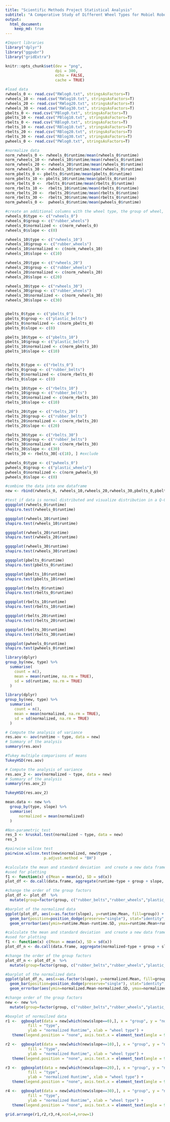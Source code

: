 ---
title: "Scientific Methods Project Statistical Analysis"
subtitel: "A Comperative Study of Different Wheel Types for Mobiel Robots Climbing a Ramp"
output:
  html_document:
    keep_md: true
---

```{r}
#Import libraries
library("dplyr")
library("ggpubr")
library("gridExtra")
```


```{r setup-chunk, include=FALSE}
knitr::opts_chunk$set(dev = "png",
                      dpi = 300,
                      echo = FALSE,
                      cache = TRUE)
```



```{r}
#load data
rwheels_0 <- read.csv("RWlog0.txt", stringsAsFactors=T)
rwheels_10 <- read.csv("RWlog10.txt", stringsAsFactors=T)
rwheels_20 <- read.csv("RWlog20.txt", stringsAsFactors=T)
rwheels_30 <- read.csv("RWlog30.txt", stringsAsFactors=T)
pbelts_0 <- read.csv("PBlog0.txt", stringsAsFactors=T)
pbelts_10 <- read.csv("PBlog10.txt", stringsAsFactors=T)
rbelts_0 <- read.csv("RBlog0.txt", stringsAsFactors=T)
rbelts_10 <- read.csv("RBlog10.txt", stringsAsFactors=T)
rbelts_20 <- read.csv("RBlog20.txt", stringsAsFactors=T)
rbelts_30 <- read.csv("RBlog30.txt", stringsAsFactors=T)
pwheels_0 <- read.csv("PWlog0.txt", stringsAsFactors=T)
```

```{r}
#normalize data
norm_rwheels_0 <- rwheels_0$runtime/mean(rwheels_0$runtime)
norm_rwheels_10 <- rwheels_10$runtime/mean(rwheels_0$runtime)
norm_rwheels_20 <- rwheels_20$runtime/mean(rwheels_0$runtime)
norm_rwheels_30 <- rwheels_30$runtime/mean(rwheels_0$runtime)
norm_pbelts_0 <- pbelts_0$runtime/mean(pbelts_0$runtime)
norm_pbelts_10 <- pbelts_10$runtime/mean(pbelts_0$runtime)
norm_rbelts_0 <-  rbelts_0$runtime/mean(rbelts_0$runtime)
norm_rbelts_10 <-  rbelts_10$runtime/mean(rbelts_0$runtime)
norm_rbelts_20 <-  rbelts_20$runtime/mean(rbelts_0$runtime)
norm_rbelts_30 <-  rbelts_30$runtime/mean(rbelts_0$runtime)
norm_pwheels_0 <-  pwheels_0$runtime/mean(pwheels_0$runtime)

```


```{r}
#create an additional columns with the wheel type, the group of wheel, the normalized values and the slope
rwheels_0$type <- c("rwheels_0")
rwheels_0$group <- c("rubber_wheels")
rwheels_0$normalized <- c(norm_rwheels_0)
rwheels_0$slope <- c(0)

rwheels_10$type <- c("rwheels_10")
rwheels_10$group <- c("rubber_wheels")
rwheels_10$normalized <- c(norm_rwheels_10)
rwheels_10$slope <- c(10)

rwheels_20$type <- c("rwheels_20")
rwheels_20$group <- c("rubber_wheels")
rwheels_20$normalized <- c(norm_rwheels_20)
rwheels_20$slope <- c(20)

rwheels_30$type <- c("rwheels_30")
rwheels_30$group <- c("rubber_wheels")
rwheels_30$normalized <- c(norm_rwheels_30)
rwheels_30$slope <- c(30)


pbelts_0$type <- c("pbelts_0")
pbelts_0$group <- c("plastic_belts")
pbelts_0$normalized <- c(norm_pbelts_0)
pbelts_0$slope <- c(0)

pbelts_10$type <- c("pbelts_10")
pbelts_10$group <- c("plastic_belts")
pbelts_10$normalized <- c(norm_pbelts_10)
pbelts_10$slope <- c(10)


rbelts_0$type <- c("rbelts_0")
rbelts_0$group <- c("rubber_belts")
rbelts_0$normalized <- c(norm_rbelts_0)
rbelts_0$slope <- c(0)

rbelts_10$type <- c("rbelts_10")
rbelts_10$group <- c("rubber_belts")
rbelts_10$normalized <- c(norm_rbelts_10)
rbelts_10$slope <- c(10)

rbelts_20$type <- c("rbelts_20")
rbelts_20$group <- c("rubber_belts")
rbelts_20$normalized <- c(norm_rbelts_20)
rbelts_20$slope <- c(20)

rbelts_30$type <- c("rbelts_30")
rbelts_30$group <- c("rubber_belts")
rbelts_30$normalized <- c(norm_rbelts_30)
rbelts_30$slope <- c(30)
rbelts_30 <- rbelts_30[-c(18), ] #exclude

pwheels_0$type <- c("pwheels_0")
pwheels_0$group <- c("plastic_wheels")
pwheels_0$normalized <- c(norm_pwheels_0)
pwheels_0$slope <- c(0)


```

```{r}
#combine the data into one dataframe
new <- rbind(rwheels_0, rwheels_10,rwheels_20,rwheels_30,pbelts_0,pbelts_10,rbelts_0,rbelts_10,rbelts_20,rbelts_30,pwheels_0)
```


```{r}
#test if data is normal distributed and visualize distribution in a Q-Q plot
ggqqplot(rwheels_0$runtime)
shapiro.test(rwheels_0$runtime)

ggqqplot(rwheels_10$runtime)
shapiro.test(rwheels_10$runtime)

ggqqplot(rwheels_20$runtime)
shapiro.test(rwheels_20$runtime)

ggqqplot(rwheels_30$runtime)
shapiro.test(rwheels_30$runtime)

ggqqplot(pbelts_0$runtime)
shapiro.test(pbelts_0$runtime)

ggqqplot(pbelts_10$runtime)
shapiro.test(pbelts_10$runtime)

ggqqplot(rbelts_0$runtime)
shapiro.test(rbelts_0$runtime)

ggqqplot(rbelts_10$runtime)
shapiro.test(rbelts_10$runtime)

ggqqplot(rbelts_20$runtime)
shapiro.test(rbelts_20$runtime)

ggqqplot(rbelts_30$runtime)
shapiro.test(rbelts_30$runtime)

ggqqplot(pwheels_0$runtime)
shapiro.test(pwheels_0$runtime)
```


```{r}
library(dplyr)
group_by(new, type) %>%
  summarise(
    count = n(),
    mean = mean(runtime, na.rm = TRUE),
    sd = sd(runtime, na.rm = TRUE)
  )
```


```{r}
library(dplyr)
group_by(new, type) %>%
  summarise(
    count = n(),
    mean = mean(normalized, na.rm = TRUE),
    sd = sd(normalized, na.rm = TRUE)
  )
```


```{r}
# Compute the analysis of variance
res.aov <- aov(runtime ~ type, data = new)
# Summary of the analysis
summary(res.aov)
```


```{r}
#Tukey multiple comparisons of means
TukeyHSD(res.aov)
```



```{r}
# Compute the analysis of variance
res.aov_2 <- aov(normalized ~ type, data = new)
# Summary of the analysis
summary(res.aov_2)
```

```{r}
TukeyHSD(res.aov_2)
```

```{r}
mean.data <- new %>%
  group_by(type, slope) %>%
  summarise(
      normalized = mean(normalized)
  )
```


```{r}
#Non-parametric test
res_3 <- kruskal.test(normalized ~ type, data = new)
res_3
```




```{r}
#pairwise wilcox test
pairwise.wilcox.test(new$normalized, new$type ,
                 p.adjust.method = "BH")
```


```{r}
#calculate the mean and standard deviation  and create a new data frame
#used for plotting
f1 <- function(x) c(Mean = mean(x), SD = sd(x))
plot_df <- do.call(data.frame, aggregate(runtime~type + group + slope, new, f1))
```

```{r}
#change the order of the group factors
plot_df <- plot_df  %>% 
  mutate(group=factor(group, c("rubber_belts","rubber_wheels","plastic_belts","plastic_wheels")))
```


```{r}
#barplot of the normalized data
ggplot(plot_df, aes(x=as.factor(slope), y=runtime.Mean, fill=group)) +
  geom_bar(position=position_dodge(preserve="single"), stat="identity", colour='black') +
  geom_errorbar(aes(ymin=runtime.Mean-runtime.SD, ymax=runtime.Mean+runtime.SD), width=.2,position=position_dodge(.9, preserve="single"))   + scale_fill_grey(start=0.6, end=0.99) + theme_classic() + xlab("slope[°]") + ylab("runtime [ms]")  
```
```{r}
#calculate the mean and standard deviation  and create a new data frame
#used for plotting
f1 <- function(x) c(Mean = mean(x), SD = sd(x))
plot_df_n <- do.call(data.frame, aggregate(normalized~type + group + slope, new, f1))
```

```{r}
#change the order of the group factors
plot_df_n <- plot_df_n  %>% 
  mutate(group=factor(group, c("rubber_belts","rubber_wheels","plastic_belts","plastic_wheels")))
```

```{r}
#barplot of the normalized data
ggplot(plot_df_n, aes(x=as.factor(slope), y=normalized.Mean, fill=group)) +
  geom_bar(position=position_dodge(preserve="single"), stat="identity", colour='black') +
  geom_errorbar(aes(ymin=normalized.Mean-normalized.SD, ymax=normalized.Mean+normalized.SD), width=.2,position=position_dodge(.9, preserve="single"))   + scale_fill_grey(start=0.6, end=0.99) + theme_classic() + xlab("slope[°]") + ylab("normalized runtime")  
```


```{r}
#change order of the group factors
new <- new %>% 
  mutate(group=factor(group, c("rubber_belts","rubber_wheels","plastic_belts","plastic_wheels")))
```


```{r}
#boxplot of normailzed data
r1 <-  ggboxplot(data = new[which(new$slope==0),], x = "group", y = "normalized", 
          fill = "type",
          ylab = "normalized Runtime", xlab = "wheel type") + 
   theme(legend.position = "none", axis.text.x = element_text(angle = 90)) + ggtitle("slope 0°") + scale_fill_brewer(palette = "Greys")

r2 <-  ggboxplot(data = new[which(new$slope==10),], x = "group", y = "normalized", 
          fill = "type",
          ylab = "normalized Runtime", xlab = "wheel type") + 
   theme(legend.position = "none", axis.text.x = element_text(angle = 90)) + ggtitle("slope 10°") + scale_fill_brewer(palette = "Greys")

r3 <-  ggboxplot(data = new[which(new$slope==20),], x = "group", y = "normalized", 
          fill = "type",
          ylab = "normalized Runtime", xlab = "wheel type") + 
   theme(legend.position = "none", axis.text.x = element_text(angle = 90)) + ggtitle("slope 20°") + scale_fill_brewer(palette = "Greys")

r4 <-  ggboxplot(data = new[which(new$slope==30),], x = "group", y = "normalized", 
          fill = "type",
          ylab = "normalized Runtime", xlab = "wheel type") + 
   theme(legend.position = "none", axis.text.x = element_text(angle = 90)) + ggtitle("slope 30°") + scale_fill_brewer(palette = "Greys")

grid.arrange(r1,r2,r3,r4,ncol=4,nrow=1)
```


